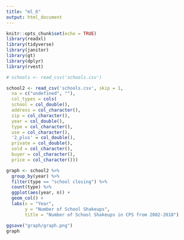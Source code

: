 ```yaml
---
title: "ml_6"
output: html_document
---
```


```r
knitr::opts_chunk$set(echo = TRUE)
library(readxl)
library(tidyverse)
library(janitor)  
library(gt)
library(dplyr)
library(rvest)
```

```r
# schools <- read_csv('schools.csv') 

school2 <- read_csv('schools.csv', skip = 1,
  na = c("undefined", ""),
  col_types = cols(
  school = col_double(),
  address = col_character(),
  zip = col_character(),
  year = col_double(),
  type = col_character(),
  use = col_character(),
  '2_plus' = col_double(),
  private = col_double(),
  sold = col_character(),
  buyer = col_character(),
  price = col_character())) 
```

```r
graph <- school2 %>% 
  group_by(year) %>% 
  filter(type == "school closing") %>% 
  count(type) %>% 
  ggplot(aes(year, n)) +
  geom_col() +
  labs(x = "Year", 
       y = "Number of School Shakeups", 
       title = "Number of School Shakeups in CPS from 2002-2018")

ggsave("graph/graph.png")
graph
```

